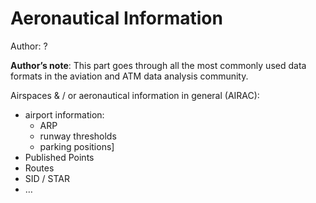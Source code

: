 # Aeronautical Information

::: {.infobox .tip}
Author: ?
:::

::: {.infobox .note}
**Author's note**: This part goes through all the most commonly used data formats in the
aviation and ATM data analysis community.

Airspaces & / or aeronautical information in general (AIRAC):

* airport information:
    - ARP
    - runway thresholds
    - parking positions]
* Published Points
* Routes
* SID / STAR
* ...
:::
